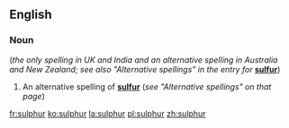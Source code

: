 ==English==
===Noun===
{{en-noun-unc}} (''the only spelling in UK and India and an alternative spelling in Australia and New Zealand; see also "Alternative spellings" in the entry for'' '''[[sulfur]]''')

#An alternative spelling of '''[[sulfur]]''' (''see "Alternative spellings" on that page'')

[[fr:sulphur]]
[[ko:sulphur]]
[[la:sulphur]]
[[pl:sulphur]]
[[zh:sulphur]]